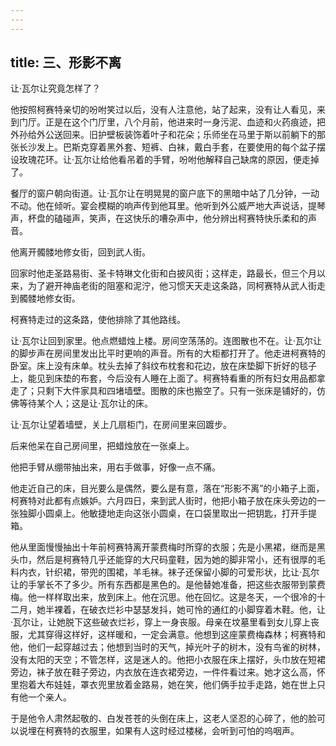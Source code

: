 ```yaml
---
---
---
```

title: 三、形影不离
---




让·瓦尔让究竟怎样了？

他按照柯赛特亲切的吩咐笑过以后，没有人注意他，站了起来，没有让人看见，来到门厅。正是在这个门厅里，八个月前，他进来时一身污泥、血迹和火药痕迹，把外孙给外公送回来。旧护壁板装饰着叶子和花朵；乐师坐在马里于斯以前躺下的那张长沙发上。巴斯克穿着黑外套、短裤、白袜，戴白手套，在要使用的每个盆子摆设玫瑰花环。让·瓦尔让给他看吊着的手臂，吩咐他解释自己缺席的原因，便走掉了。

餐厅的窗户朝向街道。让·瓦尔让在明晃晃的窗户底下的黑暗中站了几分钟，一动不动。他在倾听。宴会模糊的响声传到他耳里。他听到外公威严地大声说话，提琴声，杯盘的磕碰声，笑声，在这快乐的嘈杂声中，他分辨出柯赛特快乐柔和的声音。

他离开髑髅地修女街，回到武人街。

回家时他走圣路易街、圣卡特琳文化街和白披风街；这样走，路最长，但三个月以来，为了避开神庙老街的阻塞和泥泞，他习惯天天走这条路，同柯赛特从武人街走到髑髅地修女街。

柯赛特走过的这条路，使他排除了其他路线。

让·瓦尔让回到家里。他点燃蜡烛上楼。房间空荡荡的。连图散也不在。让·瓦尔让的脚步声在房间里发出比平时更响的声音。所有的大柜都打开了。他走进柯赛特的卧室。床上没有床单。枕头去掉了斜纹布枕套和花边，放在床垫脚下折好的毯子上，能见到床垫的布套，今后没有人睡在上面了。柯赛特看重的所有妇女用品都拿走了；只剩下大件家具和四堵墙壁。图散的床也搬空了。只有一张床是铺好的，仿佛等待某个人；这是让·瓦尔让的床。

让·瓦尔让望着墙壁，关上几扇柜门，在房间里来回踱步。

后来他呆在自己房间里，把蜡烛放在一张桌上。

他把手臂从绷带抽出来，用右手做事，好像一点不痛。

他走近自己的床，目光要么是偶然，要么是有意，落在“形影不离”的小箱子上面，柯赛特对此都有点嫉妒。六月四日，来到武人街时，他把小箱子放在床头旁边的一张独脚小圆桌上。他敏捷地走向这张小圆桌，在口袋里取出一把钥匙，打开手提箱。

他从里面慢慢抽出十年前柯赛特离开蒙费梅时所穿的衣服；先是小黑裙，继而是黑头巾，然后是柯赛特几乎还能穿的大尺码童鞋，因为她的脚非常小，还有很厚的毛料内衣，针织裙，带兜的围裙，羊毛袜。袜子还保留小脚的可爱形状，比让·瓦尔让的手掌长不了多少。所有东西都是黑色的。是他替她准备，把这些衣服带到蒙费梅。他一样样取出来，放到床上。他在沉思。他在回忆。这是冬天，一个很冷的十二月，她半裸着，在破衣烂衫中瑟瑟发抖，她可怜的通红的小脚穿着木鞋。他，让·瓦尔让，让她脱下这些破衣烂衫，穿上一身丧服。母亲在坟墓里看到女儿穿上丧服，尤其穿得这样好，这样暖和，一定会满意。他想到这座蒙费梅森林；柯赛特和他，他们一起穿越过去；他想到当时的天气，掉光叶子的树木，没有鸟雀的树林，没有太阳的天空；不管怎样，这是迷人的。他把小衣服在床上摆好，头巾放在短裙旁边，袜子放在鞋子旁边，内衣放在连衣裙旁边，一件件看过来。她才这么高，怀里抱着大布娃娃，罩衣兜里放着金路易，她在笑，他们俩手拉手走路，她在世上只有他一个亲人。

于是他令人肃然起敬的、白发苍苍的头倒在床上，这老人坚忍的心碎了，他的脸可以说埋在柯赛特的衣服里，如果有人这时经过楼梯，会听到可怕的呜咽声。